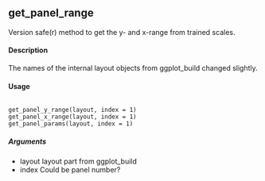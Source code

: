 ## get_panel_range

Version safe(r) method to get the y- and x-range from trained scales.

#### Description
The names of the internal layout objects from ggplot_build changed slightly.

#### Usage
<pre><code>
get_panel_y_range(layout, index = 1)
get_panel_x_range(layout, index = 1)
get_panel_params(layout, index = 1)
</code></pre>

##### Arguments
* layout layout part from ggplot_build
* index Could be panel number?
